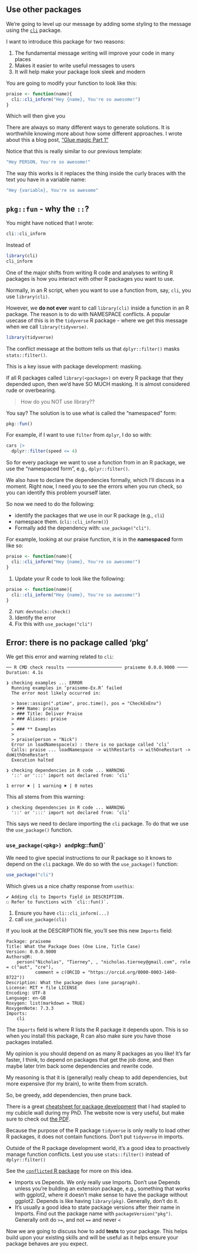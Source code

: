 
## Use other packages

We're going to level up our message by adding some styling to the message using the [`cli`](https://cli.r-lib.org/) package.

I want to introduce this package for two reasons:

1. The fundamental message writing will improve your code in many places
1. Makes it easier to write useful messages to users
1. It will help make your package look sleek and modern

You are going to modify your function to look like this:

```r
praise <- function(name){
  cli::cli_inform("Hey {name}, You're so awesome!")
}
```

Which will then give you

::: {.callout-tip title="paste, sprintf, glue, and cli" collapse="true"}
There are always so many different ways to generate solutions. It is worthwhile knowing more about how some different approaches. I wrote about this a blog post, ["Glue magic Part 1"](https://www.njtierney.com/post/2019/07/07/glue-magic-p1/)
:::

Notice that this is really similar to our previous template:

```r
"Hey PERSON, You're so awesome!"
```

The way this works is it replaces the thing inside the curly braces with the text you have in a variable name:

```r
"Hey {variable}, You're so awesome"
```

## `pkg::fun` - why the `::`?

You might have noticed that I wrote:

```r
cli::cli_inform
```

Instead of 

```r
library(cli)
cli_inform
```

One of the major shifts from writing R code and analyses to writing R packages is how you interact with other R packages you want to use.

Normally, in an R script, when you want to use a function from, say, `cli`, you use `library(cli)`.

However, we **do not ever** want to call `library(cli)` inside a function in an R package. The reason is to do with NAMESPACE conflicts. A popular usecase of this is in the `tidyverse` R package - where we get this message when we call `library(tidyverse)`.

```r
library(tidyverse)
```

The conflict message at the bottom tells us that `dplyr::filter()` masks `stats::filter()`.

This is a key issue with package development: masking. 

If all R packages called `library(<package>)` on every R package that they depended upon, then we'd have SO MUCH masking. It is almost considered rude or overbearing.

> How do you NOT use library??

You say? The solution is to use what is called the "namespaced" form: 

```r
pkg::fun()
```

For example, if I want to use `filter` from `dplyr`, I do so with:

```r
cars |> 
  dplyr::filter(speed <= 4)
```

So for every package we want to use a function from in an R package, we use the "namespaced form", e.g., `dplyr::filter()`. 

We also have to declare the dependencies formally, which I'll discuss in a moment. Right now, I need you to see the errors when you run check, so you can identify this problem yourself later.

So now we need to do the following:

- identify the packages that we use in our R package (e.g., `cli`)
- namespace them. (`cli::cli_inform()`)
- Formally add the dependency with: `use_package("cli")`.

For example, looking at our praise function, it is in the __namespaced__ form like so:

```r
praise <- function(name){
  cli::cli_inform("Hey {name}, You're so awesome!")
}
```


:::{.callout-tip title="Your Turn: run `devtools::check()"}

1. Update your R code to look like the following:

```r
praise <- function(name){
  cli::cli_inform("Hey {name}, You're so awesome!")
}
```

2. run: `devtools::check()`
3. Identify the error
4. Fix this with `use_package("cli")`

:::

## Error: there is no package called 'pkg'

We get this error and warning related to `cli`:

```
── R CMD check results ───────────────────── praiseme 0.0.0.9000 ────
Duration: 4.1s

❯ checking examples ... ERROR
  Running examples in ‘praiseme-Ex.R’ failed
  The error most likely occurred in:
  
  > base::assign(".ptime", proc.time(), pos = "CheckExEnv")
  > ### Name: praise
  > ### Title: Deliver Praise
  > ### Aliases: praise
  > 
  > ### ** Examples
  > 
  > praise(person = "Nick")
  Error in loadNamespace(x) : there is no package called ‘cli’
  Calls: praise ... loadNamespace -> withRestarts -> withOneRestart -> doWithOneRestart
  Execution halted

❯ checking dependencies in R code ... WARNING
  '::' or ':::' import not declared from: ‘cli’

1 error ✖ | 1 warning ✖ | 0 notes 
```

This all stems from this warning:

```
❯ checking dependencies in R code ... WARNING
  '::' or ':::' import not declared from: ‘cli’
```

This says we need to declare importing the `cli` package. To do that we use the `use_package()` function.

### `use_package(<pkg>) and `pkg::fun()`

We need to give special instructions to our R package so it knows to depend on the `cli` package. We do so with the `use_package()` function:

```r
use_package("cli")
```

Which gives us a nice chatty response from `usethis`:

```
✔ Adding cli to Imports field in DESCRIPTION.
☐ Refer to functions with `cli::fun()`.
```


::: {.callout-note title="Your turn"}

1. Ensure you have `cli::cli_inform(...)`
1. call `use_package(cli)`

:::

If you look at the DESCRIPTION file, you'll see this new `Imports` field:

```dcf
Package: praiseme
Title: What the Package Does (One Line, Title Case)
Version: 0.0.0.9000
Authors@R: 
    person("Nicholas", "Tierney", , "nicholas.tierney@gmail.com", role = c("aut", "cre"),
           comment = c(ORCID = "https://orcid.org/0000-0003-1460-8722"))
Description: What the package does (one paragraph).
License: MIT + file LICENSE
Encoding: UTF-8
Language: en-GB
Roxygen: list(markdown = TRUE)
RoxygenNote: 7.3.3
Imports: 
    cli
```

The `Imports` field is where R lists the R package it depends upon. This is so when you install this package, R can also make sure you have those packages installed.

::: {.callout-tip title="How many dependencies should you have?"}

My opinion is you should depend on as many R packages as you like! It's far faster, I think, to depend on packages that get the job done, and then maybe later trim back some dependencies and rewrite code. 

My reasoning is that it is (generally) really cheap to add dependencies, but more expensive (for my brain), to write them from scratch. 

So, be greedy, add dependencies, then prune back.

::: 

::: {.callout-tip title="Cheatsheets" collapse="true"}
There is a great [cheatsheet for package development](https://rstudio.github.io/cheatsheets/html/package-development.html) that I had stapled to my cubicle wall during my PhD. The website now is very useful, but make sure to check out [the PDF](https://rstudio.github.io/cheatsheets/package-development.pdf).
:::

::: {.callout-caution title="The `tidyverse` package is not a dependency in packages" collapse="true"}

Because the purpose of the R package `tidyverse` is only really to load other R packages, it does not contain functions. Don't put `tidyverse` in imports.

:::


::: {.callout-caution title="Managing conflicts in scripts with `conflicted`" collapse="true"}
Outside of the R package development world, it's a good idea to proactively manage function conflicts. Lest you use `stats::filter()` instead of `dplyr::filter()` 

See the [`conflicted` R package](https://github.com/r-lib/conflicted) for more on this idea.
:::

::: {.callout-caution title="Imports vs Depends, pkg versions" collapse="true"}
- Imports vs Depends. We only really use Imports. Don't use Depends unless you're building an extension package, e.g., something that works with ggplot2, where it doesn't make sense to have the package without ggplot2. Depends is like having `library(pkg)`. Generally, don't do it.
- It's usually a good idea to state package versions after their name in Imports. Find out the package name with `packageVersion("pkg")`. Generally onlt do `>=`, and not `==` and never `<`
:::


Now we are going to discuss how to add **tests** to your package. This helps build upon your existing skills and will be useful as it helps ensure your package behaves are you expect.
